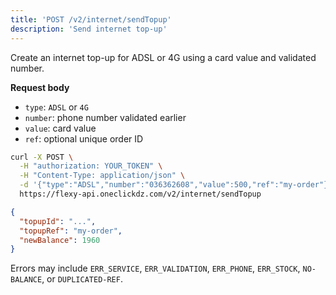```yaml
---
title: 'POST /v2/internet/sendTopup'
description: 'Send internet top-up'
---
```


Create an internet top-up for ADSL or 4G using a card value and validated number.

**Request body**
- `type`: `ADSL` or `4G`
- `number`: phone number validated earlier
- `value`: card value
- `ref`: optional unique order ID

```bash
curl -X POST \
  -H "authorization: YOUR_TOKEN" \
  -H "Content-Type: application/json" \
  -d '{"type":"ADSL","number":"036362608","value":500,"ref":"my-order"}' \
  https://flexy-api.oneclickdz.com/v2/internet/sendTopup
```

```json
{
  "topupId": "...",
  "topupRef": "my-order",
  "newBalance": 1960
}
```

Errors may include `ERR_SERVICE`, `ERR_VALIDATION`, `ERR_PHONE`, `ERR_STOCK`, `NO-BALANCE`, or `DUPLICATED-REF`.
